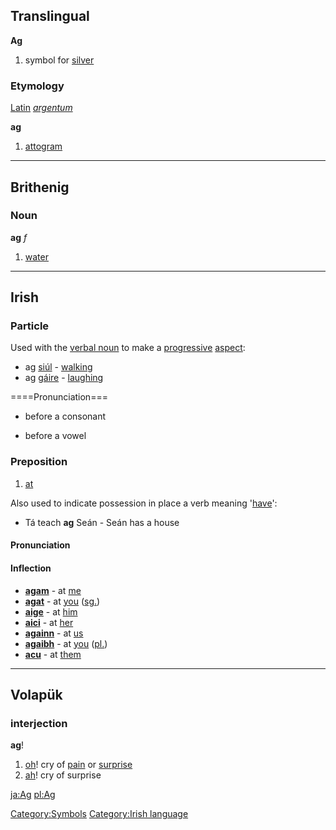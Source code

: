 ==Translingual==
'''Ag'''
#{{chemistry}} symbol for [[silver]]
[[Category:Symbols]]
===Etymology===
[[Latin]] ''[[argentum]]''

'''ag'''
#[[attogram]]

----

==Brithenig==
===Noun===
'''ag''' ''f''

#[[water]]
----
==Irish==
===Particle===
Used with the [[verbal noun]] to make a [[progressive]] [[aspect]]:
*ag [[siúl]] - [[walk]]ing
*ag [[gáire]] - [[laugh]]ing

====Pronunciation===
*{{IPA|[&#601;]}} before a consonant
*{{IPA|[&#601;g]}} before a vowel

===Preposition===
#[[at]]

Also used to indicate possession in place a verb meaning '[[have]]':
*Tá teach '''ag''' Seán - Seán has a house

====Pronunciation====
{{IPA|[eg&#690;]}}

====Inflection====
*'''[[agam]]''' - at [[me]]
*'''[[agat]]''' - at [[you]] ([[singular|sg.]])
*'''[[aige]]''' - at [[him]]
*'''[[aici]]''' - at [[her]]
*'''[[againn]]''' - at [[us]]
*'''[[agaibh]]''' - at [[you]] ([[plural|pl.]])
*'''[[acu]]''' - at [[them]]

[[Category:Irish language]]
----

==Volapük==
===interjection===
'''ag'''!

# [[oh]]! cry of [[pain]] or [[surprise]]
# [[ah]]! cry of surprise

[[ja:Ag]]
[[pl:Ag]]
